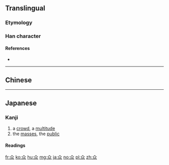 {{also|眾|衆|㐺}}
==Translingual==

===Etymology===
{{Han simp|眾}}

===Han character===
{{Han char|rn=9|rad=人|as=04|sn=6|four=|canj=人人人 (OOO)|ids=⿱[[人]][[从]]}}

====References====
* {{Han ref|kx=0096.121|dkj=00453|dj=0204.080|hdz=10117.070|uh=4F17|ud=20247}}

----

==Chinese==
{{zh-see|眾}}
----

==Japanese==

===Kanji===
{{ja-kanji|grade=uc|rs=人04}}

# a [[crowd]], a [[multitude]]
# the [[masses]], the [[public]]

====Readings====
{{ja-readings
|on=[[ぎん]] (gin), [[ごん]] (gon)
|kun=[[おおい]] (众い, ooi)
}}

[[fr:众]]
[[ko:众]]
[[hu:众]]
[[mg:众]]
[[ja:众]]
[[no:众]]
[[pl:众]]
[[zh:众]]
